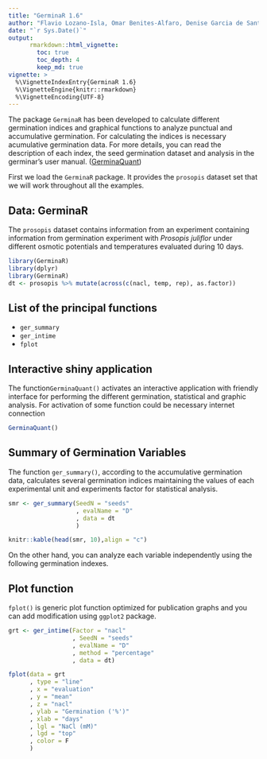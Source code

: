 ```yaml
---
title: "GerminaR 1.6"
author: "Flavio Lozano-Isla, Omar Benites-Alfaro, Denise Garcia de Santana, Marli A. Ranal, Marcelo Francisco Pompelli"
date: "`r Sys.Date()`"
output: 
      rmarkdown::html_vignette:
        toc: true
        toc_depth: 4
        keep_md: true
vignette: >
  %\VignetteIndexEntry{GerminaR 1.6}
  %\VignetteEngine{knitr::rmarkdown}
  %\VignetteEncoding{UTF-8}
---
```


The package `GerminaR` has been developed to calculate different germination indices and graphical functions to analyze punctual and accumulative germination. For calculating the indices is necessary acumulative germination data. For more details, you can read the description of each index, the seed germination dataset and analysis in the germinar's user manual. ([GerminaQuant](https://flavjack.github.io/germinaquant/))

First we load the `GerminaR` package. It provides the `prosopis` dataset set that we will work throughout all the examples. 

## Data: GerminaR

The `prosopis` dataset contains information from an experiment containing information from germination experiment with *Prosopis juliflor* under different osmotic potentials and temperatures evaluated during 10 days.

```r
library(GerminaR)
library(dplyr)
library(GerminaR)
dt <- prosopis %>% mutate(across(c(nacl, temp, rep), as.factor))
```

## List of the principal functions

* `ger_summary`
* `ger_intime`
* `fplot` 

## Interactive shiny application

The function`GerminaQuant()` activates an interactive application with friendly interface for performing the different germination, statistical and graphic analysis. For activation of some function could be necessary internet connection

```r
GerminaQuant()
```

## Summary of Germination Variables

The function `ger_summary()`, according to the accumulative germination data, calculates several germination indices maintaining the values of each experimental unit and experiments factor for statistical analysis.

```r
smr <- ger_summary(SeedN = "seeds"
                   , evalName = "D"
                   , data = dt
                   )

knitr::kable(head(smr, 10),align = "c")
```

On the other hand, you can analyze each variable independently using the following germination indexes.

## Plot function

`fplot()` is generic plot function optimized for publication graphs and you can add modification using `ggplot2` package.

```r

grt <- ger_intime(Factor = "nacl"
                  , SeedN = "seeds"
                  , evalName = "D"
                  , method = "percentage"
                  , data = dt)

fplot(data = grt
      , type = "line"
      , x = "evaluation"
      , y = "mean"
      , z = "nacl"
      , ylab = "Germination ('%')"
      , xlab = "days"
      , lgl = "NaCl (mM)"
      , lgd = "top"
      , color = F
      )

```


